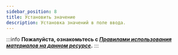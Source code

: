 ```yaml
---
sidebar_position: 8
title: Установить значение 
description: Установка значений в поле ввода.
---
```

:::info **Пожалуйста, ознакомьтесь с [*Правилами использования материалов на данном ресурсе*](../../Disclaimer).**
:::


<Redirect to="/docs/Android/ProLite/SetValue" />